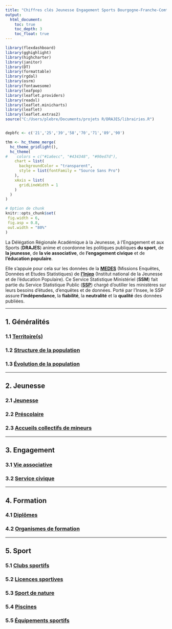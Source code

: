 ---
title: "Chiffres clés Jeunesse Engagement Sports Bourgogne-Franche-Comté"
output:
  html_document:
    toc: true
    toc_depth: 3
    toc_float: true
---
```{r setup, include=F ,echo=FALSE, cache=F}
library(flexdashboard)
library(gghighlight)
library(highcharter)
library(janitor)
library(DT)
library(formattable)
library(rgdal)
library(osrm)
library(fontawesome)
library(leafpop)
library(leaflet.providers) 
library(readxl)
library(leaflet.minicharts)
library(leaflet)
library(leaflet.extras2)
source("C:/Users/plebre/Documents/projets R/DRAJES/librairies.R")


depbfc <- c('21','25','39','58','70','71','89','90')

thm <- hc_theme_merge(
  hc_theme_gridlight(),
  hc_theme(
#    colors = c("#1a6ecc", "#434348", "#90ed7d"),
    chart = list(
      backgroundColor = "transparent",
      style = list(fontFamily = "Source Sans Pro")
    ),
    xAxis = list(
      gridLineWidth = 1
    )
  )
)

# Option de chunk
knitr::opts_chunk$set(
 fig.width = 6,
 fig.asp = 0.8,
 out.width = "80%"
)
```



La Délégation Régionale Académique à la Jeunesse, à l'Engagement et aux Sports (**DRAJES**) anime et coordonne les politiques publiques **du sport**, de **la jeunesse**, de **la vie associative**, de **l'engagement civique** et de **l'éducation populaire**.

Elle s'appuie pour cela sur les données de la **[MEDES](https://injep.fr/linstitut/missions/mission-enquetes-donnees-et-etudes-statistiques-medes/)** (Missions Enquêtes, Données et Etudes Statistiques) de **[l'Injep](https://injep.fr/)** (Institut national de la Jeunesse et de l'éducation Populaire). Ce Service Statistique Ministériel (**SSM**) fait partie du Service Statistique Public (**[SSP](https://www.insee.fr/fr/information/1302192)**) chargé d'outiller les ministères sur leurs besoins d'études, d'enquêtes et de données. Porté par l'Insee, le SSP assure **l'indépendance**, la **fiabilité**, la **neutralité** et la **qualité** des données publiées.


---------------

## 1. **Généralités**  
###  1.1 [Territoire(s)](1.1_demo.html)  
###  1.2 [Structure de la population](1.2_structure.html)  
###  1.3 [Évolution de la population](1.3_evol.html)  

---------------

## 2. **Jeunesse**   
###  2.1 [Jeunesse](2.1_jeunesse.html)   
###  2.2 [Préscolaire](2.2_presco.html)  
###  2.3 [Accueils collectifs de mineurs](2.3_ACM.html)    

--------------- 

## 3. **Engagement**   
###  3.1 [Vie associative](3.1_VA.html)   
###  3.2 [Service civique](3.2_SC.html)   

---------------

## 4. **Formation**   
###  4.1 [Diplômes](4.1_diplomes.html)   
###  4.2 [Organismes de formation](4.2_OF3.html)
  
---------------

## 5. **Sport**    
###  5.1 [Clubs sportifs](5.1_clubs.html)  
###  5.2 [Licences sportives](5.2_licences.html)  
###  5.3 [Sport de nature](5.3_nature.html)  
###  5.4 [Piscines](5.4_piscines.html)  
###  5.5 [Équipements sportifs](5.5_RES.html)  